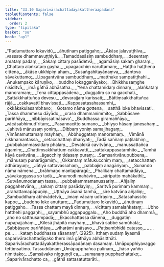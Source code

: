 ```yaml
---
title: "33.10 Saparivārachattadāyakattheraapadāna"
tableOfContents: false
sidebar:
  order: 2
type: "tipitaka"
basket: "su"
book: "ap1"
---
```



<DynamicBreadcrumb />

<Division number="82" book="ap1">

<Paragraph number="3686" type="verses" book="ap1">
_“Padumuttaro lokavidū,_  
_āhutīnaṃ paṭiggaho;_  
_Ākāse jalavuṭṭhīva,_  
_vassate dhammavuṭṭhiyā._  

</Paragraph>

</Division>
<Division number="83" book="ap1">

<Paragraph number="3687" type="verses" book="ap1">
_Tamaddasāsiṃ sambuddhaṃ,_  
_desentaṃ amataṃ padaṃ;_  
_Sakaṃ cittaṃ pasādetvā,_  
_agamāsiṃ sakaṃ gharaṃ._  

</Paragraph>

</Division>
<Division number="84" book="ap1">

<Paragraph number="3688" type="verses" book="ap1">
_Chattaṃ alaṅkataṃ gayha,_  
_upagacchiṃ naruttamaṃ;_  
_Haṭṭho haṭṭhena cittena,_  
_ākāse ukkhipiṃ ahaṃ._  

</Paragraph>

</Division>
<Division number="85" book="ap1">

<Paragraph number="3689" type="verses" book="ap1">
_Susaṅgahitayānaṃva,_  
_dantova sāvakuttamo;_  
_Upagantvāna sambuddhaṃ,_  
_matthake sampatiṭṭhahi._  

</Paragraph>

</Division>
<Division number="86" book="ap1">

<Paragraph number="3690" type="verses" book="ap1">
_Anukampako kāruṇiko,_  
_buddho lokagganāyako;_  
_Bhikkhusaṃghe nisīditvā,_  
_imā gāthā abhāsatha._  

</Paragraph>

</Division>
<Division number="87" book="ap1">

<Paragraph number="3691" type="verses" book="ap1">
_‘Yena chattamidaṃ dinnaṃ,_  
_alaṅkataṃ manoramaṃ;_  
_Tena cittappasādena,_  
_duggatiṃ so na gacchati._  

</Paragraph>

</Division>
<Division number="88" book="ap1">

<Paragraph number="3692" type="verses" book="ap1">
_Sattakkhattuñca devesu,_  
_devarajjaṃ karissati;_  
_Bāttiṃsakkhattuñca rājā,_  
_cakkavattī bhavissati._  

</Paragraph>

</Division>
<Division number="89" book="ap1">

<Paragraph number="3693" type="verses" book="ap1">
_Kappasatasahassamhi,_  
_okkākakulasambhavo;_  
_Gotamo nāma gottena,_  
_satthā loke bhavissati._  

</Paragraph>

</Division>
<Division number="90" book="ap1">

<Paragraph number="3694" type="verses" book="ap1">
_Tassa dhammesu dāyādo,_  
_oraso dhammanimmito;_  
_Sabbāsave pariññāya,_  
_nibbāyissatināsavo’._  

</Paragraph>

</Division>
<Division number="91" book="ap1">

<Paragraph number="3695" type="verses" book="ap1">
_Buddhassa giramaññāya,_  
_vācāsabhimudīritaṃ;_  
_Pasannacitto sumano,_  
_bhiyyo hāsaṃ janesahaṃ._  

</Paragraph>

</Division>
<Division number="92" book="ap1">

<Paragraph number="3696" type="verses" book="ap1">
_Jahitvā mānusaṃ yoniṃ,_  
_Dibbaṃ yoniṃ samajjhagaṃ;_  
_Vimānamuttamaṃ mayhaṃ,_  
_Abbhuggataṃ manoramaṃ._  

</Paragraph>

</Division>
<Division number="93" book="ap1">

<Paragraph number="3697" type="verses" book="ap1">
_Vimānā nikkhamantassa,_  
_setacchattaṃ dharīyati;_  
_Tadā saññaṃ paṭilabhiṃ,_  
_pubbakammassidaṃ phalaṃ._  

</Paragraph>

</Division>
<Division number="94" book="ap1">

<Paragraph number="3698" type="verses" book="ap1">
_Devalokā cavitvāna,_  
_manussattañca āgamiṃ;_  
_Chattiṃsakkhattuṃ cakkavattī,_  
_sattakappasatamhito._  

</Paragraph>

</Division>
<Division number="95" book="ap1">

<Paragraph number="3699" type="verses" book="ap1">
_Tamhā kāyā cavitvāna,_  
_āgacchiṃ tidasaṃ puraṃ;_  
_Saṃsaritvānupubbena,_  
_mānusaṃ punarāgamiṃ._  

</Paragraph>

</Division>
<Division number="96" book="ap1">

<Paragraph number="3700" type="verses" book="ap1">
_Okkantaṃ mātukucchiṃ maṃ,_  
_setacchattaṃ adhārayuṃ;_  
_Jātiyā sattavassohaṃ,_  
_pabbajiṃ anagāriyaṃ._  

</Paragraph>

</Division>
<Division number="97" book="ap1">

<Paragraph number="3701" type="verses" book="ap1">
_Sunando nāma nāmena,_  
_brāhmaṇo mantapāragū;_  
_Phalikaṃ chattamādāya,_  
_sāvakaggassa so tadā._  

</Paragraph>

</Division>
<Division number="98" book="ap1">

<Paragraph number="3702" type="verses" book="ap1">
_Anumodi mahāvīro,_  
_sāriputto mahākathī;_  
_Sutvānumodanaṃ tassa,_  
_pubbakammamanussariṃ._  

</Paragraph>

</Division>
<Division number="99" book="ap1">

<Paragraph number="3703" type="verses" book="ap1">
_Añjaliṃ paggahetvāna,_  
_sakaṃ cittaṃ pasādayiṃ;_  
_Saritvā purimaṃ kammaṃ,_  
_arahattamapāpuṇiṃ._  

</Paragraph>

</Division>
<Division number="100" book="ap1">

<Paragraph number="3704" type="verses" book="ap1">
_Uṭṭhāya āsanā tamhā,_  
_sire katvāna añjaliṃ;_  
_Sambuddhaṃ abhivādetvā,_  
_imaṃ vācaṃ udīrayiṃ._  

</Paragraph>

</Division>
<Division number="101" book="ap1">

<Paragraph number="3705" type="verses" book="ap1">
_Satasahassito kappe,_  
_buddho loke anuttaro;_  
_Padumuttaro lokavidū,_  
_āhutīnaṃ paṭiggaho._  

</Paragraph>

</Division>
<Division number="102" book="ap1">

<Paragraph number="3706" type="verses" book="ap1">
_Tassa chattaṃ mayā dinnaṃ,_  
_vicittaṃ samalaṅkataṃ;_  
_Ubho hatthehi paggaṇhi,_  
_sayambhū aggapuggalo._  

</Paragraph>

</Division>
<Division number="103" book="ap1">

<Paragraph number="3707" type="verses" book="ap1">
_Aho buddhā aho dhammā,_  
_aho no satthusampadā;_  
_Ekacchattassa dānena,_  
_duggatiṃ nupapajjahaṃ._  

</Paragraph>

</Division>
<Division number="104" book="ap1">

<Paragraph number="3708" type="verses" book="ap1">
_Kilesā jhāpitā mayhaṃ,_  
_bhavā sabbe samūhatā;_  
_Sabbāsave pariññāya,_  
_viharāmi anāsavo._  

</Paragraph>

</Division>
<Division number="105" book="ap1">

<Paragraph number="3709" type="verses" book="ap1">
_Paṭisambhidā catasso,_  
_ …pe… _  
_kataṃ buddhassa sāsanaṃ”. (2925)_  

</Paragraph>

<Paragraph number="3710" book="ap1">
Itthaṃ sudaṃ āyasmā saparivārachattadāyako thero imā gāthāyo abhāsitthāti.

</Paragraph>
</Division>

<Paragraph number="3711" type="center" book="ap1">
Saparivārachattadāyakattherassāpadānaṃ dasamaṃ.



</Paragraph>

<Paragraph number="3712" type="center" book="ap1">
Umāpupphiyavaggo tettiṃsatimo.



</Paragraph>

<Paragraph number="3713" type="center" book="ap1">
Tassuddānaṃ


</Paragraph>

<Paragraph number="3714" type="verses" book="ap1">
_Umāpupphañca pulinaṃ,_  
_hāso yañño nimittako;_  
_Saṃsāvako nigguṇḍī ca,_  
_sumanaṃ pupphachattako;_  
_Saparivārachatto ca,_  
_gāthā sattasatuttarāti._
</Paragraph>
